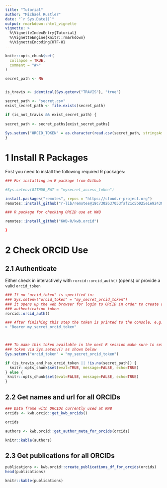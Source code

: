 ```yaml
---
title: "Tutorial"
author: "Michael Rustler"
date: "`r Sys.Date()`"
output: rmarkdown::html_vignette
vignette: >
  %\VignetteIndexEntry{Tutorial}
  %\VignetteEngine{knitr::rmarkdown}
  %\VignetteEncoding{UTF-8}
---
```


```r
knitr::opts_chunk$set(
  collapse = TRUE,
  comment = "#>"
)
```
```r


secret_path <- NA


is_travis <- identical(Sys.getenv("TRAVIS"), "true")

secret_path <- "secret.csv"
exist_secret_path <- file.exists(secret_path)

if (is_not_travis && exist_secret_path) {
  
secret_path <- secret_paths[exist_secret_paths]
  
Sys.setenv("ORCID_TOKEN" = as.character(read.csv(secret_path, stringsAsFactors = FALSE)))
}


```
# 1 Install R Packages

First you need to install the following required R packages:

```r
### For installing an R package from Github

#Sys.setenv(GITHUB_PAT = "mysecret_access_token")

install.packages("remotes", repos = "https://cloud.r-project.org")
remotes::install_github("r-lib/remotes@18c7302637053faf21c5b025e1e9243962db1bdc")

### R package for checking ORCID use at KWB

remotes::install_github("KWB-R/kwb.orcid")

}

```

# 2 Check ORCID Use

## 2.1 Authenticate 

Either check in interactively with `rorcid::orcid_auth()` (opens) or provide a valid 
`orcid_token` 

```r
### If no "orcid_token" is specified in: 
### Sys.setenv("orcid_token" = "my_secret_orcid_token")
### it opens up the web browser for login to ORCID in order to create a 
### authentication token
rorcid::orcid_auth()

### After finishing this step the token is printed to the console, e.g.
> "Bearer my_secret_orcid_token"



### To make this token available in the next R session make sure to set the
### token via Sys.setenv() as shown below
Sys.setenv("orcid_token" = "my_secret_orcid_token")


```

```r
if (is_travis_and_has_orcid_token || !is.na(secret_path)) {
  knitr::opts_chunk$set(eval=TRUE, message=FALSE, echo=TRUE)
} else {
 knitr::opts_chunk$set(eval=FALSE, message=FALSE, echo=TRUE)
}
```


## 2.2 Get names and url for all ORCIDs 
```r

### Data frame with ORCIDs currently used at KWB
orcids <- kwb.orcid::get_kwb_orcids()

orcids

authors <- kwb.orcid::get_author_meta_for_orcids(orcids)
```

```r
knitr::kable(authors)
```

## 2.3 Get publications for all ORCIDs 
```r
publications <- kwb.orcid::create_publications_df_for_orcids(orcids)
head(publications)
```

```r
knitr::kable(publications)
```

<!-- ## 2.4 Unknown status -->
<!-- ```{r} -->

<!-- researchers <- c("Remy, Christian",  -->
<!--                   "Kraus, Fabian",  -->
<!--                   "Menz, Christian",  -->
<!--                   "Stapf, Michael",  -->
<!--                   "Kleyböcker, Anne",  -->
<!--                   "Loderer, Christian") -->

<!-- researchers_list <- try(lapply(researchers, -->
<!-- function(x) { -->
<!--   splitted_names <- strsplit(x, ", ")[[1]] -->
<!--   familyname <- splitted_names[1] -->
<!--   givenname <- splitted_names[2] -->
<!--   rorcid::orcid_search(givenname, familyname) -->
<!-- })) -->
<!-- ``` -->

<!-- ## 2.5 Get DOIS for all publications -->

<!-- ```{r} -->
<!-- publication_dois_df <- data.table::rbindlist(publications$`external-ids.external-id`) -->
<!-- publications_dois <- publication_dois_df$`external-id-value`[publication_dois_df$`external-id-type`=="doi"] -->
<!-- doi_status <- rorcid::check_dois(publications_dois) -->
<!-- ### Check if all DOIs are "good" -->
<!-- sapply(doi_status, length) -->

<!-- try(expr = lapply(doi_status$good, function(x) { -->
<!--   #print(sprintf("DOI: %s", doi)) -->
<!--   knitcitations::citep(x) -->
<!-- }),  silent = FALSE) -->
<!-- ``` -->

<!-- ## Export all citations in .bibtex -->

